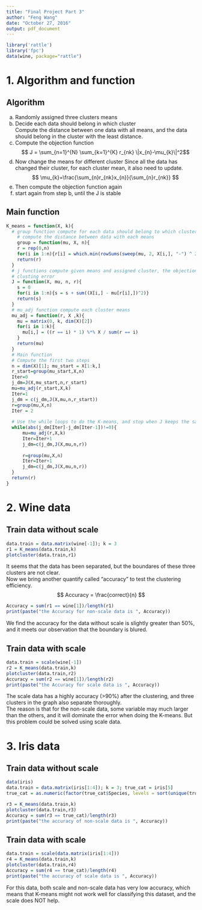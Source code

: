 ```yaml
---
title: "Final Project Part 3"
author: "Feng Wang"
date: "October 27, 2016"
output: pdf_document
---
```

```r
library('rattle')
library('fpc')
data(wine, package="rattle")
```
# 1. Algorithm and function
## Algorithm
a. Randomly assigned three clusters means
b. Decide each data should belong in which cluster  
Compute the distance between one data with all means, and the data should belong in the cluster with the least distance.  
c. Compute the objection function
$$ J = \sum_{n=1}^{N} \sum_{k=1}^{K} r_{nk} \|x_{n}-\mu_{k}\|^2$$
d. Now change the means for different cluster
Since all the data has changed their cluster, for each cluster mean, it also need to update.  
$$ \mu_{k}=\frac{\sum_{n}r_{nk}x_{n}}{\sum_{n}r_{nk}} $$
e. Then compute the objection function again
f. start again from step b, until the J is stable

## Main function
```r
K_means = function(X, k){
  # group function compute for each data should belong to which cluster 
    # compute the distance between data with each means
    group = function(mu, X, n){
    r = rep(0,n)
    for(i in 1:n){r[i] = which.min(rowSums(sweep(mu, 2, X[i,], "-") ^ 2))}
    return(r)
  }
  # j functions compute given means and assigned cluster, the objection function 
  # clusting error
  J = function(X, mu, n, r){
    s = 0
    for(i in 1:n){s = s + sum((X[i,] - mu[r[i],])^2)}
    return(s)
  }
  # mu_adj function compute each cluster means
  mu_adj = function(r, X ,k){
    mu = matrix(0, k, dim(X)[2])
    for(i in 1:k){
      mu[i,] = ((r == i) * 1) %*% X / sum(r == i)
    }
    return(mu)
  }
  # Main function
  # Compute the first two steps
  n = dim(X)[1]; mu_start = X[1:k,]
  r_start=group(mu_start,X,n)
  Iter=0
  j_dm=J(X,mu_start,n,r_start)
  mu=mu_adj(r_start,X,k)
  Iter=1
  j_dm = c(j_dm,J(X,mu,n,r_start))
  r=group(mu,X,n)
  Iter = 2
  
  # Use the while loops to do the K-means, and stop when J keeps the same 
  while(abs(j_dm[Iter]-j_dm[Iter-1])!=0){
      mu=mu_adj(r,X,k)
      Iter=Iter+1
      j_dm=c(j_dm,J(X,mu,n,r))
    
      r=group(mu,X,n)
      Iter=Iter+1
      j_dm=c(j_dm,J(X,mu,n,r))
  }
  return(r)
}
```
\pagebreak

# 2. Wine data  
## Train data without scale  
```r
data.train = data.matrix(wine[-1]); k = 3
r1 = K_means(data.train,k)
plotcluster(data.train,r1)
```

It seems that the data has been separated, but the boundares of these three clusters are not clear.  
Now we bring another quantify called "accuracy" to test the clustering efficiency.
$$ Accuracy = \frac{correct}{n} $$
```r
Accuracy = sum(r1 == wine[1])/length(r1)
print(paste("the Accuracy for non-scale data is ", Accuracy))
```
We find the accuracy for the data without scale is slightly greater than 50%, and it meets our observation that the boundary is blured.   
\pagebreak  

## Train data with scale
```r
data.train = scale(wine[-1])
r2 = K_means(data.train,k)
plotcluster(data.train,r2)
Accuracy = sum(r2 == wine[1])/length(r2)
print(paste("the Accuracy for scale data is ", Accuracy))
```
The scale data has a highly accuracy (>90%) after the clustering, and three clusters in the graph also separate thoroughly.   
The reason is that for the non-scale data, some variable may much larger than the others, and it will dominate the error when doing the K-means. But this problem could be solved using scale data.
\pagebreak

# 3. Iris data
## Train data without scale  
```r
data(iris)
data.train = data.matrix(iris[1:4]); k = 3; true_cat = iris[5]
true_cat = as.numeric(factor(true_cat$Species, levels = sort(unique(true_cat$Species))))
```
```r
r3 = K_means(data.train,k)
plotcluster(data.train,r3)
Accuracy = sum(r3 == true_cat)/length(r3)
print(paste("the accuracy of non-scale data is ", Accuracy))
```
\pagebreak

## Train data with scale
```r
data.train = scale(data.matrix(iris[1:4])) 
r4 = K_means(data.train,k)
plotcluster(data.train,r4)
Accuracy = sum(r4 == true_cat)/length(r4)
print(paste("the accuracy of scale data is ", Accuracy))
```

For this data, both scale and non-scale data has very low accuracy, which means that K-means might not work well for classifying this dataset, and the scale does NOT help.

